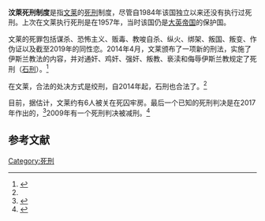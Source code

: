 '''汶萊死刑制度'''是指[[文莱|文莱]]的[[死刑|死刑]]制度，尽管自1984年该国独立以来还没有执行过死刑。上次在文莱执行死刑是在1957年，当时该国仍是[[大英帝国|大英帝国]]的保护国。

文莱的死罪包括谋杀、恐怖主义、贩毒、教唆自杀、纵火、绑架、叛国、叛变、作伪证以及截至2019年的同性恋。2014年4月，文莱颁布了一项新的刑法，实施了伊斯兰教法的内容，并对通奸、鸡奸、强奸、叛教、亵渎和侮辱伊斯兰教规定了死刑（[[石刑|石刑]]）。<ref name="Huff Post">
{{cite web|url=http://www.huffingtonpost.com/2014/04/15/brunei-gay-sex-law_n_5154960.html)|title=Brunei Law To Allow Death By Stoning For Gay Sex|work=The Huffington Post|accessdate=28 July 2015|archive-url=https://web.archive.org/web/20170425024514/http://www.huffingtonpost.com/2014/04/15/brunei-gay-sex-law_n_5154960.html)|archive-date=2017-04-25}}
</ref>

在文莱，合法的处决方式是绞刑，自2014年起，石刑也合法了。<ref name="Huff Post" />

目前，据估计，文莱约有6人被关在死囚牢房。最后一个已知的死刑判决是在2017年作出的，<ref>
{{Cite web |url=https://www.amnesty.org/en/what-we-do/death-penalty/ |title=Archived copy |access-date=2018-05-04 |archive-url=https://web.archive.org/web/20160822235316/https://www.amnesty.org/en/what-we-do/death-penalty/ |archive-date=2016-08-22}}
</ref>2009年有一个死刑判决被减刑。<ref>
{{cite web|url=https://www.deathpenaltyworldwide.org/country-search-post.cfm?country=Brunei|title=The Death Penalty in Brunei|website=www.deathpenaltyworldwide.org|accessdate=30 May 2017|archive-url=https://web.archive.org/web/20170513114238/http://www.deathpenaltyworldwide.org/country-search-post.cfm?country=Brunei|archive-date=2017-05-13}}
</ref>

==参考文献==
{{reflist|30em}}

{{亞洲題目|死刑制度}}
[[Category:死刑|Category:死刑]]